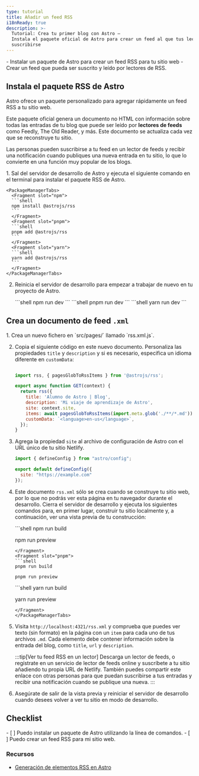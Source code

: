 ```yaml
---
type: tutorial
title: Añadir un feed RSS
i18nReady: true
description: >-
  Tutorial: Crea tu primer blog con Astro —
  Instala el paquete oficial de Astro para crear un feed al que tus lectores puedan
  suscribirse
---
```



<PreCheck>
  - Instalar un paquete de Astro para crear un feed RSS para tu sitio web
  - Crear un feed que pueda ser suscrito y leído por lectores de RSS.
</PreCheck>

## Instala el paquete RSS de Astro

Astro ofrece un paquete personalizado para agregar rápidamente un feed RSS a tu sitio web.

Este paquete oficial genera un documento no HTML con información sobre todas las entradas de tu blog que puede ser leído por **lectores de feeds** como Feedly, The Old Reader, y más. Este documento se actualiza cada vez que se reconstruye tu sitio.

Las personas pueden suscribirse a tu feed en un lector de feeds y recibir una notificación cuando publiques una nueva entrada en tu sitio, lo que lo convierte en una función muy popular de los blogs.

<Steps>
1. Sal del servidor de desarrollo de Astro y ejecuta el siguiente comando en el terminal para instalar el paquete RSS de Astro.

    <PackageManagerTabs>
      <Fragment slot="npm">
      ```shell
      npm install @astrojs/rss
      ```
      </Fragment>
      <Fragment slot="pnpm">
      ```shell
      pnpm add @astrojs/rss
      ```
      </Fragment>
      <Fragment slot="yarn">
      ```shell
      yarn add @astrojs/rss
      ```
      </Fragment>
    </PackageManagerTabs>

2. Reinicia el servidor de desarrollo para empezar a trabajar de nuevo en tu proyecto de Astro.

    <PackageManagerTabs>
      <Fragment slot="npm">
      ```shell
      npm run dev
      ```
      </Fragment>
      <Fragment slot="pnpm">
      ```shell
      pnpm run dev
      ```
      </Fragment>
      <Fragment slot="yarn">
      ```shell
      yarn run dev
      ```
      </Fragment>
    </PackageManagerTabs>
</Steps>

## Crea un documento de feed `.xml`

<Steps>
1. Crea un nuevo fichero en `src/pages/` llamado `rss.xml.js`.

2. Copia el siguiente código en este nuevo documento. Personaliza las propiedades `title` y `description` y si es necesario, especifica un idioma diferente en `customData`:

    ```js title="src/pages/rss.xml.js"

    import rss, { pagesGlobToRssItems } from '@astrojs/rss';

    export async function GET(context) {
      return rss({
        title: 'Alumno de Astro | Blog',
        description: 'Mi viaje de aprendizaje de Astro',
        site: context.site,
        items: await pagesGlobToRssItems(import.meta.glob('./**/*.md')),
        customData: `<language>en-us</language>`,
      });
    }
    ```

3. Agrega la propiedad  `site` al archivo de configuración de Astro con el URL único de tu sitio Netlify. 

   ```js title="astro.config.mjs" ins={4}
   import { defineConfig } from "astro/config";

   export default defineConfig({
     site: "https://example.com"
   });
   ```
   
4. Este documento `rss.xml` sólo se crea cuando se construye tu sitio web, por lo que no podrás ver esta página en tu navegador durante el desarrollo. Cierra el servidor de desarrollo y ejecuta los siguientes comandos para, en primer lugar, construir tu sitio localmente y, a continuación, ver una vista previa de tu construcción:

    <PackageManagerTabs>
      <Fragment slot="npm">
      ```shell
      npm run build

      npm run preview
      ```
      </Fragment>
      <Fragment slot="pnpm">
      ```shell
      pnpm run build

      pnpm run preview
      ```
      </Fragment>
      <Fragment slot="yarn">
      ```shell
      yarn run build

      yarn run preview
      ```
      </Fragment>
    </PackageManagerTabs>

5. Visita `http://localhost:4321/rss.xml` y comprueba que puedes ver texto (sin formato) en la página con un `item` para cada uno de tus archivos `.md`. Cada elemento debe contener información sobre la entrada del blog, como `title`, `url` y `description`.

    :::tip[Ver tu feed RSS en un lector]
    Descarga un lector de feeds, o regístrate en un servicio de lector de feeds online y suscríbete a tu sitio añadiendo tu propia URL de Netlify. También puedes compartir este enlace con otras personas para que puedan suscribirse a tus entradas y recibir una notificación cuando se publique una nueva.
    :::

6. Asegúrate de salir de la vista previa y reiniciar el servidor de desarrollo cuando desees volver a ver tu sitio en modo de desarrollo.
</Steps>

<Box icon="check-list">

## Checklist

<Checklist>
- [ ] Puedo instalar un paquete de Astro utilizando la línea de comandos.
- [ ] Puedo crear un feed RSS para mi sitio web.
</Checklist>
</Box>

### Recursos

- [Generación de elementos RSS en Astro](/es/recipes/rss/#usando-glob-imports)
